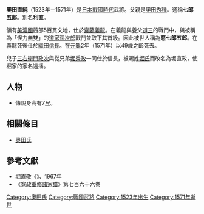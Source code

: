{{japanese|japanese=奥田 直純|kana=おくだ なおずみ|romaji=Okuda Naozumi|舊寫=奧田 直純}}
'''奧田直純'''（1523年－1571年）是[[日本戰國時代|日本戰國時代]]武將。父親是[[奧田秀種|奧田秀種]]。通稱'''七郎五郎'''。別名'''利直'''。

領有[[美濃國|美濃國]]茜部5百貫文地，仕於[[齋藤義龍|齋藤義龍]]。在義龍與養父[[齋藤道三|道三]]的戰鬥中，與被稱為「怪力無雙」的[[道家孫次郎|道家孫次郎]]戰鬥並取下其首級。因此被世人稱為'''惡七郎五郎'''。在義龍死後仕於[[織田信長|織田信長]]。在[[元龜|元龜]]2年（1571年）以49歳之齡死去。

兒子[[堀直政|三右衛門政次]]與從兄弟[[堀秀政|堀秀政]]一同仕於信長，被賜姓[[堀氏|堀氏]]而改名為堀直政，使堀家的家名遠播。

== 人物 ==
*傳說身高有7[[尺|尺]]。

== 相關條目 ==
*[[奧田氏|奧田氏]]

== 參考文獻 ==
*堀直敬《{{lang|ja|堀家の歴史}}》{{lang|ja|堀家の歴史研究会}}、1967年
*《[[寛政重修諸家譜|寛政重修諸家譜]]》第七百六十六巻

[[Category:奧田氏|Category:奧田氏]]
[[Category:戰國武將|Category:戰國武將]]
[[Category:1523年出生|Category:1523年出生]]
[[Category:1571年逝世|Category:1571年逝世]]